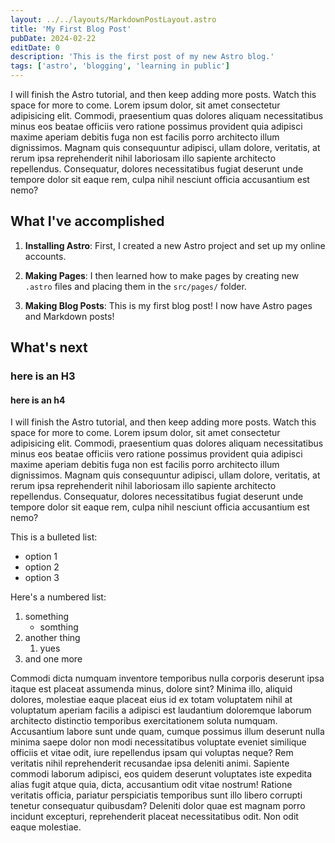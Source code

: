 ```yaml
---
layout: ../../layouts/MarkdownPostLayout.astro
title: 'My First Blog Post'
pubDate: 2024-02-22
editDate: 0
description: 'This is the first post of my new Astro blog.'
tags: ['astro', 'blogging', 'learning in public']
---
```



I will finish the Astro tutorial, and then keep adding more posts. Watch this space for more to come.
Lorem ipsum dolor, sit amet consectetur adipisicing elit. Commodi, praesentium quas dolores aliquam necessitatibus minus eos beatae officiis vero ratione possimus provident quia adipisci maxime aperiam debitis fuga non est facilis porro architecto illum dignissimos. Magnam quis consequuntur adipisci, ullam dolore, veritatis, at rerum ipsa reprehenderit nihil laboriosam illo sapiente architecto repellendus. Consequatur, dolores necessitatibus fugiat deserunt unde tempore dolor sit eaque rem, culpa nihil nesciunt officia accusantium est nemo?

<ImageFrame
  imagePath='/src/images/cinematic_test_600.jpg'
  altText=''
  borderText='TOKYO / 2024-02-23'
/>

## What I've accomplished

1. **Installing Astro**: First, I created a new Astro project and set up my online accounts.

2. **Making Pages**: I then learned how to make pages by creating new `.astro` files and placing them in the `src/pages/` folder.

3. **Making Blog Posts**: This is my first blog post! I now have Astro pages and Markdown posts!

## What's next

### here is an H3

#### here is an h4

I will finish the Astro tutorial, and then keep adding more posts. Watch this space for more to come.
Lorem ipsum dolor, sit amet consectetur adipisicing elit. Commodi, praesentium quas dolores aliquam necessitatibus minus eos beatae officiis vero ratione possimus provident quia adipisci maxime aperiam debitis fuga non est facilis porro architecto illum dignissimos. Magnam quis consequuntur adipisci, ullam dolore, veritatis, at rerum ipsa reprehenderit nihil laboriosam illo sapiente architecto repellendus. Consequatur, dolores necessitatibus fugiat deserunt unde tempore dolor sit eaque rem, culpa nihil nesciunt officia accusantium est nemo?

This is a bulleted list:

- option 1
- option 2
- option 3

Here's a numbered list:

1. something
   - somthing
2. another thing
   1. yues
3. and one more

<ImageFrame
  imagePath='/src/images/test_image_600.jpg'
  altText=''
  borderText='METOLIUS RIVER / 2023-07-10'
/>
Commodi dicta numquam inventore temporibus nulla corporis deserunt ipsa itaque est placeat assumenda
minus, dolore sint? Minima illo, aliquid dolores, molestiae eaque placeat eius id ex totam voluptatem
nihil at voluptatum aperiam facilis a adipisci est laudantium doloremque laborum architecto distinctio
temporibus exercitationem soluta numquam. Accusantium labore sunt unde quam, cumque possimus illum deserunt
nulla minima saepe dolor non modi necessitatibus voluptate eveniet similique officiis et vitae odit,
iure repellendus ipsam qui voluptas neque? Rem veritatis nihil reprehenderit recusandae ipsa deleniti
animi. Sapiente commodi laborum adipisci, eos quidem deserunt voluptates iste expedita alias fugit atque
quia, dicta, accusantium odit vitae nostrum! Ratione veritatis officia, pariatur perspiciatis temporibus
sunt illo libero corrupti tenetur consequatur quibusdam? Deleniti dolor quae est magnam porro incidunt
excepturi, reprehenderit placeat necessitatibus odit. Non odit eaque molestiae.
